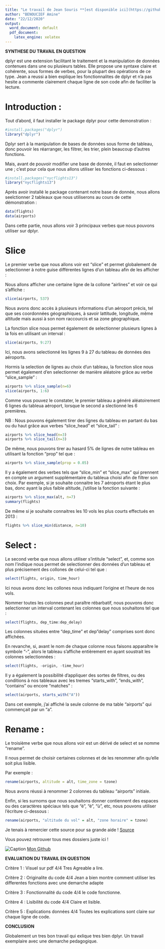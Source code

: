 ---
title: "Le travail de Jean Souris **[est disponible ici](https://github.com/jeansouris/PSBX/blob/main/gr03_souris_jean_dplyr.pdf)**"
author: "BENOUCIEF Amine"
date: "22/12/2020"
output:
  word_document: default
  pdf_document:
    latex_engine: xelatex
---

**SYNTHESE DU TRAVAIL EN QUESTION**

dplyr est une extension facilitant le traitement et la manipulation de données contenues dans une ou plusieurs
tables. Elle propose une syntaxe claire et cohérente, sous formes de verbes, pour la plupart des opérations de
ce type. Jean a reussi a bien explique les fonctionnalites de dplyr et n'a pas hesite a commente clairement chaque ligne de son code afin de faciliter la lecture. 

# Introduction :

Tout d'abord, il faut installer le package dplyr pour cette demonstration :
```{r}
#install.packages("dplyr")
library("dplyr")
```




Dplyr sert à la manipulation de bases de données sous forme de tableau, donc pouvoir les réarranger, les filtrer, les trier, plein beaucoup d'autres fonctions.

Mais, avant de pouvoir modifier une base de donnée, il faut en selectionner une ; c'est pour cela que nous allons utiliser les fonctions ci-dessous :

```{r}
#install.packages("nycflights13")
library("nycflights13")
```


Après avoir installé le package contenant notre base de donnée, nous allons seelctionner 2 tableaux que nous utiliserons au cours de cette démonstration :

```{r}
data(flights)
data(airports)
```


Dans cette partie, nous allons voir 3 principaux verbes que nous pouvons utiliser sur dplyr.

# Slice

Le premier verbe que nous allons voir est "slice" et permet globalement de selectionner à notre guise différentes lignes d'un tableau afin de les afficher :

Nous allons afficher une certaine ligne de la collone "airlines" et voir ce qui s'affiche :

```{r}
slice(airports, 537)
```


Nous avons donc accès à plusieurs informations d'un aéroport précis, tel que ses coordonnées géographiques, à savoir lattitude, longitude, même altitude mais aussi à son nom raccourcis et sa zone géographique.

La fonction slice nous permet également de selectionner plusieurs lignes à la fois en utilisant un interval :
```{r}
slice(airports, 9:27)
```

Ici, nous avons selectionné les lignes 9 à 27 du tableau de données des aéroports.

Hormis la selection de lignes au choix d'un tableau, la fonction slice nous permet également d'en selectionner de manière aléatoire grâce au verbe "slice_sample" :
```{r}
airports %>% slice_sample(n=6)
slice(airports, 1:6)
```

Comme vous pouvez le constater, le premier tableau a généré aléatoirement 6 lignes du tableua aéroport, lorsque le second a slectionné les 6 premières.

NB : Nous pouvons également tirer des lignes du tableau en partant du bas ou du haut grâce aux verbes "slice_head" et "slice_tail" :
```{r}
airports %>% slice_head(n=3)
airports %>% slice_tail(n=3)
```


De même, nous pouvons tirer au hasard 5% de lignes de notre tableau en utilisant la fonction "prop" tel que :

```{r}
airports %>% slice_sample(prop = 0.05)
```


Il y a également des verbes tels que "slice_min" et "slice_max" qui prennent en compte un argument supplémentaire du tableua choisi afin de filtrer son choix.
Par exemple, si je souhaite connaitre les 7 aéroports étant le plus bas, donc ayant la plus faible altitude, j'utilise la fonction suivante :

```{r}
airports %>% slice_max(alt, n=7)
summary(flights)
```



De même si je souhaite connaitres les 10 vols les plus courts effectués en 2013 :

```{r}
flights %>% slice_min(distance, n=10)
```

# Select :

Le second verbe que nous allons utiliser s'intitule "select", et, comme son nom l'indique nous permet de selectionner des données d'un tableau et plus précisement des collones de celui-ci tel que :

```{r}
select(flights, origin, time_hour)
```

Ici nous avons donc les collones nous indiquant l'origine et l'heure de nos vols.

Nommer toutes les colonnes peut paraître rébarbatif, nous pouvons donc selectionner un interval contenant les colonnes que nous souhaitons tel que :

```{r}
select(flights, dep_time:dep_delay)
```


Les colonnes situées entre "dep_time" et dep"delay" comprises sont donc affichées.

En revanche, si, avant le nom de chaque colonne nous faisons apparaître le symbole "-", alors le tableau s'affiche entièrement en ayant soustrait les colonnes selectionnées :

```{r}
select(flights, -origin, -time_hour)
```


Il y a également la possibilité d'appliquer des sortes de filtres, ou des conditions à nos tableaux avec les tremes "starts_with", "ends_with", "contains" ou encore "matches" :


```{r}
select(airports, starts_with("A"))
```


Dans cet exemple, j'ai affiché la seule colonne de ma table "airports" qui commençait par un "a".

# Rename :

Le troisième verbe que nous allons voir est un dérivé de select et se nomme "rename".

Il nous permet de choisir certaines colonnes et de les renommer afin qu'elle soit plus lisible.

Par exemple :

```{r}
rename(airports, altitude = alt, time_zone = tzone)
```


Nous avons réussi à renommer 2 colonnes du tableau "airports" initiale.

Enfin, si les surnoms que nous souhaitons donner contiennent des espaces ou des caractères spéciaux tels que "é", "è", "ù", etc, nous pouvons utiliser l'écriture ci-dessous :

```{r}
rename(airports, "altitude du vol" = alt, "zone horaire" = tzone)
```


Je tenais à remercier cette source pour sa grande aide !
[Source](https://juba.github.io/tidyverse/10-dplyr.html#autres-fonctions-utiles)

Vous pouvez retrouver tous mes dossiers juste ici !

![Caption](favicon-github.ico) [Mon Github](https://github.com/jeansouris/PSBX)


**EVALUATION DU TRAVAIL EN QUESTION**

Critère 1 : Visuel sur pdf             4/4 Tres Agreable a lire. 

Critère 2 : Originalite du code        4/4 Jean a bien montre comment utiliser les differentes fonctions avec une demarche                                            adapte 

Critère 3 : Fonctionnalité du code     4/4 le code fonctionne.

Critère 4 : Lisibilité du code         4/4 Claire et lisible.

Critère 5 : Explications données       4/4 Toutes les explications sont claire sur chaque ligne de code.

**CONCLUSION**

Globalement un tres bon travail qui exlique tres bien dplyr. Un travail exemplaire avec une demarche pedagogique. 
